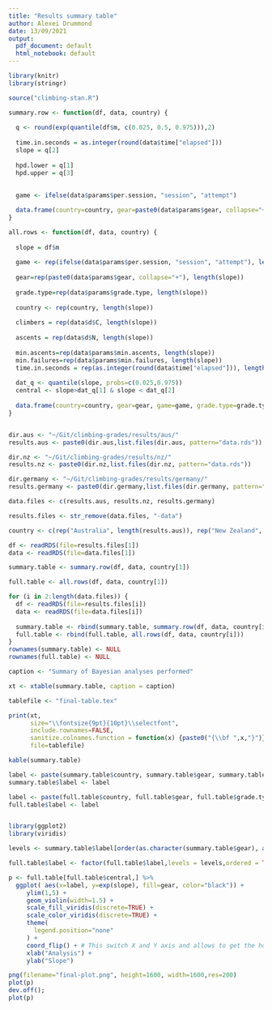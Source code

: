 ```yaml
---
title: "Results summary table"
author: Alexei Drummond
date: 13/09/2021
output:
  pdf_document: default
  html_notebook: default
---
```


```r
library(knitr)
library(stringr)

source("climbing-stan.R")

summary.row <- function(df, data, country) {
  
  q <- round(exp(quantile(df$m, c(0.025, 0.5, 0.975))),2)
  
  time.in.seconds = as.integer(round(data$time["elapsed"]))
  slope = q[2]
  
  hpd.lower = q[1]
  hpd.upper = q[3]
  
  
  game <- ifelse(data$params$per.session, "session", "attempt")

  data.frame(country=country, gear=paste0(data$params$gear, collapse="+"), climbers=data$d$C, ascents=data$d$N, slope=slope,hpd.lower=hpd.lower, hpd.upper=hpd.upper, min.ascents=data$params$min.ascents, min.failures=data$params$min.failures, grade.type=data$params$grade.type, game=game, time=time.in.seconds)
}

all.rows <- function(df, data, country) {
  
  slope = df$m
  
  game <- rep(ifelse(data$params$per.session, "session", "attempt"), length(slope))
  
  gear=rep(paste0(data$params$gear, collapse="+"), length(slope))
  
  grade.type=rep(data$params$grade.type, length(slope))
  
  country <- rep(country, length(slope))
  
  climbers = rep(data$d$C, length(slope))
  
  ascents = rep(data$d$N, length(slope))
  
  min.ascents=rep(data$params$min.ascents, length(slope))
  min.failures=rep(data$params$min.failures, length(slope))
  time.in.seconds = rep(as.integer(round(data$time["elapsed"])), length(slope))
  
  dat_q <- quantile(slope, probs=c(0.025,0.975))
  central <- slope>dat_q[1] & slope < dat_q[2]
  
  data.frame(country=country, gear=gear, game=game, grade.type=grade.type, slope=slope, central=central)
}



```

```r

dir.aus <- "~/Git/climbing-grades/results/aus/"
results.aus <- paste0(dir.aus,list.files(dir.aus, pattern="data.rds"))

dir.nz <- "~/Git/climbing-grades/results/nz/"
results.nz <- paste0(dir.nz,list.files(dir.nz, pattern="data.rds"))

dir.germany <- "~/Git/climbing-grades/results/germany/"
results.germany <- paste0(dir.germany,list.files(dir.germany, pattern="data.rds"))

```

```r

data.files <- c(results.aus, results.nz, results.germany)

results.files <- str_remove(data.files, "-data")

country <- c(rep("Australia", length(results.aus)), rep("New Zealand", length(results.nz)), rep("Germany", length(results.germany)))

df <- readRDS(file=results.files[1])
data <- readRDS(file=data.files[1])

summary.table <- summary.row(df, data, country[1])

full.table <- all.rows(df, data, country[1])

for (i in 2:length(data.files)) {
  df <- readRDS(file=results.files[i])
  data <- readRDS(file=data.files[i])
  
  summary.table <- rbind(summary.table, summary.row(df, data, country[i]))
  full.table <- rbind(full.table, all.rows(df, data, country[i]))
}
rownames(summary.table) <- NULL
rownames(full.table) <- NULL
```

```r

caption <- "Summary of Bayesian analyses performed"

xt <- xtable(summary.table, caption = caption)

tablefile <- "final-table.tex"

print(xt, 
      size="\\fontsize{9pt}{10pt}\\selectfont", 
      include.rownames=FALSE,
      sanitize.colnames.function = function(x) {paste0("{\\bf ",x,"}")}, 
      file=tablefile)

kable(summary.table)
```

```r

label <- paste(summary.table$country, summary.table$gear, summary.table$grade.type, summary.table$game)
summary.table$label <- label

label <- paste(full.table$country, full.table$gear, full.table$grade.type, full.table$game)
full.table$label <- label


library(ggplot2)
library(viridis)

levels <- summary.table$label[order(as.character(summary.table$gear), as.character(summary.table$country), as.character(summary.table$grade.type), as.character(summary.table$game))]

full.table$label <- factor(full.table$label,levels = levels,ordered = TRUE)

p <- full.table[full.table$central,] %>%
  ggplot( aes(x=label, y=exp(slope), fill=gear, color="black")) +
     ylim(1,5) + 
     geom_violin(width=1.5) +
     scale_fill_viridis(discrete=TRUE) +
     scale_color_viridis(discrete=TRUE) +
     theme(
       legend.position="none"
     ) +
     coord_flip() + # This switch X and Y axis and allows to get the horizontal version
     xlab("Analysis") +
     ylab("Slope")

png(filename="final-plot.png", height=1600, width=1600,res=200)
plot(p)
dev.off();
plot(p)
```
